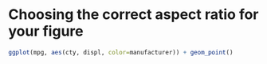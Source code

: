 # Choosing the correct aspect ratio for your figure



```r
ggplot(mpg, aes(cty, displ, color=manufacturer)) + geom_point()



```
